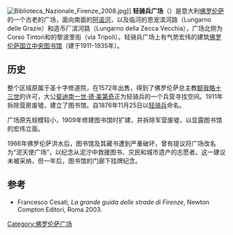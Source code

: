 {{Coord|43.766771|N|11.262206|E|type:landmark|display=title}}
[[File:Biblioteca_Nazionale_Firenze_2008.jpg|thumb]]]]
'''轻骑兵广场'''（{{lang-it|Piazza dei Cavalleggeri}}）是意大利[[佛罗伦萨|佛罗伦萨]]的一个古老的广场，面向南面的[[阿诺河|阿诺河]]，以及临河的恩宠滨河路（Lungarno delle Grazie）和造币厂滨河路（Lungarno della Zecca Vecchia），广场北侧为Corso Tintori和的黎波里街（via Tripoli）。轻骑兵广场上有气势宏伟的建筑[[佛罗伦萨国立中央图书馆|佛罗伦萨国立中央图书馆]]（建于1911-1935年）。

==历史==
整个区域原属于圣十字修道院，在1572年出售，得到了佛罗伦萨总主教[[额我略十三世|额我略十三世]]的许可，大公[[斐迪南一世·德·美第奇|斐迪南一世·德·美第奇]]正为轻骑兵的一个兵营寻找空间。1911年拆除营房废墟，建立了图书馆。自1876年11月25日以[[轻骑兵|轻骑兵]]命名。

广场原先规模较小，1909年修建图书馆时扩建，并拆除军营废墟，以显露图书馆的宏伟立面。

1966年佛罗伦萨洪水后，图书馆及其藏书遭到严重破坏，曾有提议将广场改名为“泥天使广场”，以纪念从泥泞中救援图书、灾民和城市遗产的志愿者。这一建议未被采纳，但一年后，图书馆的门廊下挂牌纪念。

==参考==
<references/>
*Francesco Cesati, ''La grande guida delle strade di Firenze'', Newton Compton Editori, Roma 2003.
[[Category:佛罗伦萨广场|Category:佛罗伦萨广场]]